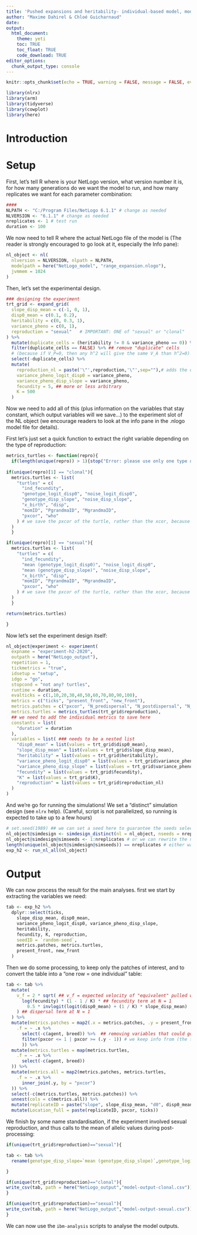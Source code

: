 ```yaml
---
title: 'Pushed expansions and heritability- individual-based model, model creation'
author: "Maxime Dahirel & Chloé Guicharnaud"
date:
output:
  html_document:
    theme: yeti
    toc: TRUE
    toc_float: TRUE
    code_download: TRUE
editor_options:
  chunk_output_type: console
---
```


```r
knitr::opts_chunk$set(echo = TRUE, warning = FALSE, message = FALSE, eval = FALSE)
```

```r
library(nlrx)
library(arm)
library(tidyverse)
library(cowplot)
library(here)
```

# Introduction

<!--to detail-->

# Setup

First, let's tell R where is your NetLogo version, what version number it is, for how many generations do we want the model to run, and how many replicates we want for each parameter combination:

```r
####
NLPATH <- "C:/Program Files/NetLogo 6.1.1" # change as needed
NLVERSION <- "6.1.1" # change as needed
nreplicates <- 1 # test run
duration <- 100
```

We now need to tell R where the actual NetLogo file of the model is (The reader is strongly encouraged to go look at it, especially the Info pane):

```r
nl_object <- nl(
  nlversion = NLVERSION, nlpath = NLPATH,
  modelpath = here("NetLogo_model", "range_expansion.nlogo"),
  jvmmem = 1024
)
```


Then, let's set the experimental design. <!--to detail-->

```r
### designing the experiment
trt_grid <- expand_grid(
  slope_disp_mean = c(-1, 0, 1),
  disp0_mean = c(0.1, 0.2),
  heritability = c(0, 0.3, 1),
  variance_pheno = c(0, 1),
  reproduction = "sexual"   # IMPORTANT: ONE of "sexual" or "clonal"
) %>%
  mutate(duplicate_cells = (heritability != 0 & variance_pheno == 0)) %>%
  filter(duplicate_cells == FALSE) %>% ## remove "duplicate" cells
  # (because if V_P=0, then any h^2 will give the same V_A than h^2=0)
  select(-duplicate_cells) %>%
  mutate(
    reproduction_nl = paste('\"',reproduction,'\"',sep=""),# adds the quote and escape needed to export the string to Netlogo
    variance_pheno_logit_disp0 = variance_pheno,
    variance_pheno_disp_slope = variance_pheno,
    fecundity = 5, ## more or less arbitrary
    K = 500
  )
```


Now we need to add all of this (plus information on the variables that stay constant, which output variables will we save...) to the experiment slot of the NL object (we encourage readers to look at the info pane in the .nlogo model file for details).

First let's just set a quick function to extract the right variable depending on the type of reproduction:

```r
metrics_turtles <- function(repro){ 
  if(length(unique(repro)) > 1){stop("Error: please use only one type of reproduction by experiment. clonal OR sexual")}  
  
if(unique(repro)[1] == "clonal"){ 
  metrics.turtles <- list(
    "turtles" = c(
      "ind_fecundity",
      "genotype_logit_disp0", "noise_logit_disp0",
      "genotype_disp_slope", "noise_disp_slope",
      "x_birth", "disp",
      "momID", "PgrandmaID", "MgrandmaID",
      "pxcor", "who"
    ) # we save the pxcor of the turtle, rather than the xcor, because it makes patch-turtle joining easier downscript
  )
  }

if(unique(repro)[1] == "sexual"){ 
  metrics.turtles <- list(
    "turtles" = c(
      "ind_fecundity",
      "mean (genotype_logit_disp0)", "noise_logit_disp0",
      "mean (genotype_disp_slope)", "noise_disp_slope",
      "x_birth", "disp",
      "momID", "PgrandmaID", "MgrandmaID",
      "pxcor", "who"
    ) # we save the pxcor of the turtle, rather than the xcor, because it makes patch-turtle joining easier downscript
  )
  }

return(metrics.turtles)

}
```

Now let's set the experiment design itself:
```r

nl_object@experiment <- experiment(
  expname = "experiment-h2-2020",
  outpath = here("NetLogo_output"),
  repetition = 1,
  tickmetrics = "true",
  idsetup = "setup",
  idgo = "go",
  stopcond = "not any? turtles",
  runtime = duration,
  evalticks = c(1,10,20,30,40,50,60,70,80,90,100),
  metrics = c("ticks", "present_front", "new_front"),
  metrics.patches = c("pxcor", "N_predispersal", "N_postdispersal", "N_allele0", "N_allele1"),
  metrics.turtles = metrics_turtles(trt_grid$reproduction),
  ## we need to add the individual metrics to save here
  constants = list(
    "duration" = duration
  ),
  variables = list( ### needs to be a nested list
    "disp0_mean" = list(values = trt_grid$disp0_mean),
    "slope_disp_mean" = list(values = trt_grid$slope_disp_mean),
    "heritability" = list(values = trt_grid$heritability),
    "variance_pheno_logit_disp0" = list(values = trt_grid$variance_pheno_logit_disp0),
    "variance_pheno_disp_slope" = list(values = trt_grid$variance_pheno_disp_slope),
    "fecundity" = list(values = trt_grid$fecundity),
    "K" = list(values = trt_grid$K),
    "reproduction" = list(values = trt_grid$reproduction_nl)
  )
)
```


And we're go for running the simulations! We set a "distinct" simulation design (see `nlrx` help).
(Careful, script is not parallelized, so running <!--the final version--> is expected to take up to a few hours)

```r

# set.seed(1989) ## we can set a seed here to guarantee the seeds selected below are the same everytime
nl_object@simdesign <- simdesign_distinct(nl = nl_object, nseeds = nreplicates)
nl_object@simdesign@simseeds <- 1:nreplicates # or we can rewrite the nseeds here (to guarantee they are all different)
length(unique(nl_object@simdesign@simseeds)) == nreplicates # either way, check that all generated seeds are different
exp_h2 <- run_nl_all(nl_object)
```

# Output

We can now process the result for the main analyses. first we start by extracting the variables we need:

```r
tab <- exp_h2 %>%
  dplyr::select(ticks,
    slope_disp_mean, disp0_mean,
    variance_pheno_logit_disp0, variance_pheno_disp_slope,
    heritability,
    fecundity, K, reproduction,
    seedID = `random-seed`,
    metrics.patches, metrics.turtles,
    present_front, new_front
  )
```

Then we do some processing, to keep only the patches of interest, and to convert the table into a "one row = one individual" table:
```r
tab <- tab %>%
  mutate(
    v_f = 2 * sqrt( ## v_f = expected velocity of "equivalent" pulled wave:
      log(fecundity) * (1 - 1 / K) * ## fecundity term at N = 1
        0.5 * invlogit(logit(disp0_mean) + (1 / K) * slope_disp_mean)
    ) ## dispersal term at N = 1
  ) %>%
  mutate(metrics.patches = map2(.x = metrics.patches, .y = present_front,
    .f = ~ .x %>%
      select(-c(agent, breed)) %>%  ## removing variables that could go in the way of correct patch-turtle joining
      filter(pxcor <= 1 | pxcor >= (.y - 1)) # we keep info from (the two) core patch(es) and (the two) edge patch(es)
      )) %>%
  mutate(metrics.turtles = map(metrics.turtles,
    .f = ~ .x %>%
      select(-c(agent, breed))
  )) %>%
  mutate(metrics.all = map2(metrics.patches, metrics.turtles,
    .f = ~ .x %>%
      inner_join(.y, by = "pxcor")
  )) %>%
  select(-c(metrics.turtles, metrics.patches)) %>%
  unnest(cols = c(metrics.all)) %>%
  mutate(replicateID = paste("slope", slope_disp_mean, "d0", disp0_mean, "VP", variance_pheno_disp_slope, "h2", heritability, reproduction, seedID, sep = "_")) %>%
  mutate(Location_full = paste(replicateID, pxcor, ticks))
```

We finish by some name standardisation, if the experiment involved sexual reproduction, and thus calls to the mean of allelic values during post-processing:
```r
if(unique(trt_grid$reproduction)=="sexual"){

tab <- tab %>% 
  rename(genotype_disp_slope=`mean (genotype_disp_slope)`,genotype_logit_disp0=`mean (genotype_logit_disp0)`)

}
```


```r
if(unique(trt_grid$reproduction)=="clonal"){
write_csv(tab, path = here("NetLogo_output","model-output-clonal.csv"))
}

if(unique(trt_grid$reproduction)=="sexual"){
write_csv(tab, path = here("NetLogo_output","model-output-sexual.csv"))
}

```

We can now use the `ibm-analysis` scripts to analyse the model outputs.
